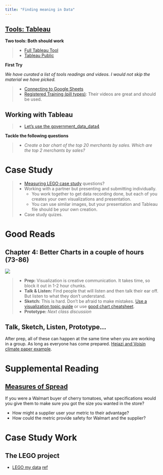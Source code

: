 ```yaml
---
title: "Finding meaning in Data"
---
```


## [Tools: Tableau](https://byuistats.github.io/BYUI_CSE150_StatBook/tools.html#tableau)

**Two tools: Both should work**

> - [Full Tableau Tool](https://www.tableau.com/tft/activation)
> - [Tableau Public](https://public.tableau.com/en-us/s/)

**First Try**

*We have curated a list of tools readings and videos. I would not skip the material we have picked.*

> - [Connecting to Google Sheets](https://www.tableau.com/about/blog/2016/5/connect-directly-your-google-sheets-tableau-10-53954)
> - [Registered Training (pill types)](https://www.tableau.com/learn/tutorials/on-demand/understanding-pill-types): Their videos are great and should be used.  

## Working with Tableau

> - [Let's use the government_data_data4](https://docs.google.com/spreadsheets/d/1uPunkpysrF773ce2QxwqXiYQ3MkxaLCbXBHu3yeASfU/edit#gid=37313239)   

**Tackle the following questions**   

> - *Create a bar chart of the top 20 merchants by sales. Which are the top 2 merchants by sales?*   

# Case Study {data-background=#e8c35d}

> - [Measuring LEGO case study](https://byuistats.github.io/CSE150/project.html#Case_Study_2:_Lego_my_data) questions?   
> - Working with a partner but presenting and submitting individually.   
>    - You work together to get data recording done, but each of you creates your own visualizations and presentation.   
>    - You can use similar images, but your presentation and Tableau file should be your own creation.   
> - Case study quizes.


# Good Reads {data-background=#e8c35d}

## Chapter 4: Better Charts in a couple of hours (73-86)

![](images/gc/Ch4_building_better_charts_time.png)

> - **Prep:**  Visualization is creative communication. It takes time, so block it out in 1-2 hour chunks.
> - **Talk & Listen:** Find people that will listen and then talk their ear off.  But listen to what they don't understand.
> - **Sketch:** This is hard.  Don't be afraid to make mistakes. [Use a visualization topic guide](https://datavizcatalogue.com/) or use [good chart cheatsheet](images/gc/Ch4_chart_ideation.png).
> - **Prototype:** *Next class discussion*

## Talk, Sketch, Listen, Prototype...

After prep, all of these can happen at the same time when you are working in a group. As long as everyone has come prepared. [Hejazi and Voisin climate paper example](https://www.pnas.org/content/112/34/10635/tab-figures-data).

# Supplemental Reading {data-background=#e8c35d}

## [Measures of Spread](https://byuistats.github.io/BYUI_CSE150_StatBook/describing-data.html#measures-of-spread)

If you were a Walmart buyer of cherry tomatoes, what specifications would you give them to make sure you got the size you wanted in the store?

- How might a supplier user your metric to their advantage?
- How could the metric provide safety for Walmart and the supplier?

# Case Study Work {data-background=#e8c35d}

## The LEGO project

- [LEGO my data](https://byuistats.github.io/CSE150/project.html#Case_Study_2:_Lego_my_data)
[ref](https://youtu.be/BvZgAEiQXgk)
